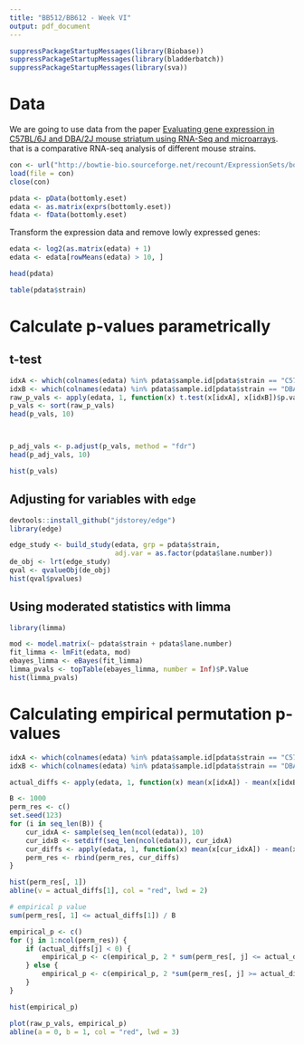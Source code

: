 ```yaml
---
title: "BB512/BB612 - Week VI"
output: pdf_document
---
```


```r
suppressPackageStartupMessages(library(Biobase))
suppressPackageStartupMessages(library(bladderbatch))
suppressPackageStartupMessages(library(sva))
```

# Data

We are going to use data from the paper [Evaluating gene expression in C57BL/6J and DBA/2J mouse striatum using RNA-Seq and microarrays](http://www.ncbi.nlm.nih.gov/pubmed?term=21455293). that is a comparative RNA-seq analysis of different mouse strains.

```r
con <- url("http://bowtie-bio.sourceforge.net/recount/ExpressionSets/bottomly_eset.RData")
load(file = con)
close(con)

pdata <- pData(bottomly.eset)
edata <- as.matrix(exprs(bottomly.eset))
fdata <- fData(bottomly.eset)
```

Transform the expression data and remove lowly expressed genes:
```r
edata <- log2(as.matrix(edata) + 1)
edata <- edata[rowMeans(edata) > 10, ]
```

```r
head(pdata)

table(pdata$strain)
```

# Calculate p-values parametrically

## t-test

```r
idxA <- which(colnames(edata) %in% pdata$sample.id[pdata$strain == "C57BL/6J"])
idxB <- which(colnames(edata) %in% pdata$sample.id[pdata$strain == "DBA/2J"])
raw_p_vals <- apply(edata, 1, function(x) t.test(x[idxA], x[idxB])$p.value)
p_vals <- sort(raw_p_vals)
head(p_vals, 10)



p_adj_vals <- p.adjust(p_vals, method = "fdr")
head(p_adj_vals, 10)

hist(p_vals)
```

## Adjusting for variables with `edge`

```r
devtools::install_github("jdstorey/edge")
library(edge)

edge_study <- build_study(edata, grp = pdata$strain, 
                          adj.var = as.factor(pdata$lane.number))
de_obj <- lrt(edge_study)
qval <- qvalueObj(de_obj)
hist(qval$pvalues)
```

## Using moderated statistics with limma

```r
library(limma)

mod <- model.matrix(~ pdata$strain + pdata$lane.number)
fit_limma <- lmFit(edata, mod)
ebayes_limma <- eBayes(fit_limma)
limma_pvals <- topTable(ebayes_limma, number = Inf)$P.Value
hist(limma_pvals)
```

# Calculating empirical permutation p-values

```r
idxA <- which(colnames(edata) %in% pdata$sample.id[pdata$strain == "C57BL/6J"])
idxB <- which(colnames(edata) %in% pdata$sample.id[pdata$strain == "DBA/2J"])

actual_diffs <- apply(edata, 1, function(x) mean(x[idxA]) - mean(x[idxB]))

B <- 1000
perm_res <- c()
set.seed(123)
for (i in seq_len(B)) {
    cur_idxA <- sample(seq_len(ncol(edata)), 10)
    cur_idxB <- setdiff(seq_len(ncol(edata)), cur_idxA)
    cur_diffs <- apply(edata, 1, function(x) mean(x[cur_idxA]) - mean(x[cur_idxB]))
    perm_res <- rbind(perm_res, cur_diffs)
}

hist(perm_res[, 1])
abline(v = actual_diffs[1], col = "red", lwd = 2)

# empirical p value
sum(perm_res[, 1] <= actual_diffs[1]) / B

empirical_p <- c()
for (j in 1:ncol(perm_res)) {
    if (actual_diffs[j] < 0) {
        empirical_p <- c(empirical_p, 2 * sum(perm_res[, j] <= actual_diffs[j]) / B)
    } else {
        empirical_p <- c(empirical_p, 2 *sum(perm_res[, j] >= actual_diffs[j]) / B)
    }
}

hist(empirical_p)

plot(raw_p_vals, empirical_p)
abline(a = 0, b = 1, col = "red", lwd = 3)
```
